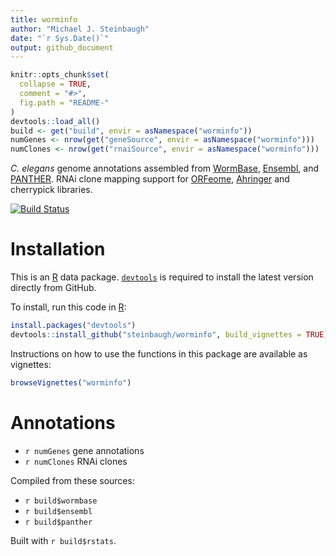 ```yaml
---
title: worminfo
author: "Michael J. Steinbaugh"
date: "`r Sys.Date()`"
output: github_document
---
```


<!-- README.md is generated from README.Rmd. Please edit that file -->

```r
knitr::opts_chunk$set(
  collapse = TRUE,
  comment = "#>",
  fig.path = "README-"
)
devtools::load_all()
build <- get("build", envir = asNamespace("worminfo"))
numGenes <- nrow(get("geneSource", envir = asNamespace("worminfo")))
numClones <- nrow(get("rnaiSource", envir = asNamespace("worminfo")))
```

[Ahringer]: http://www.us.lifesciences.sourcebioscience.com/clone-products/non-mammalian/c-elegans/c-elegans-rnai-library/
[`devtools`]: https://cran.r-project.org/package=devtools
[Ensembl]: http://www.ensembl.org/Caenorhabditis_elegans
[ORFeome]: http://worfdb.dfci.harvard.edu
[PANTHER]: http://pantherdb.org
[R]: https://www.r-project.org
[WormBase]: http://www.wormbase.org

*C. elegans* genome annotations assembled from [WormBase][], [Ensembl][], and [PANTHER][]. RNAi clone mapping support for [ORFeome][], [Ahringer][] and cherrypick libraries.

[![Build Status](https://travis-ci.org/steinbaugh/worminfo.svg?branch=master)](https://travis-ci.org/steinbaugh/worminfo)


# Installation

This is an [R][] data package. [`devtools`][] is required to install the latest version directly from GitHub.

To install, run this code in [R][]:

```r
install.packages("devtools")
devtools::install_github("steinbaugh/worminfo", build_vignettes = TRUE)
```

Instructions on how to use the functions in this package are available as vignettes:

```r
browseVignettes("worminfo")
```


# Annotations

- `r numGenes` gene annotations
- `r numClones` RNAi clones

Compiled from these sources:

- `r build$wormbase`
- `r build$ensembl`
- `r build$panther`

Built with `r build$rstats`.
